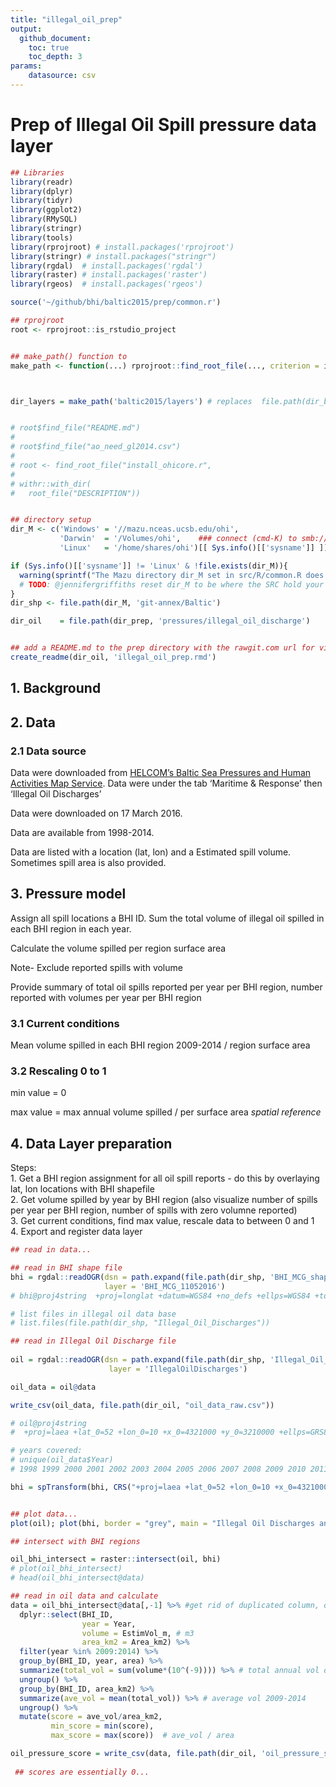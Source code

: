 ```yaml
---
title: "illegal_oil_prep"
output:
  github_document:
    toc: true
    toc_depth: 3
params: 
    datasource: csv
---
```

# Prep of Illegal Oil Spill pressure data layer

```r

## Libraries
library(readr)
library(dplyr)
library(tidyr)
library(ggplot2)
library(RMySQL)
library(stringr)
library(tools)
library(rprojroot) # install.packages('rprojroot')
library(stringr) # install.packages("stringr")
library(rgdal)  # install.packages('rgdal')
library(raster) # install.packages('raster')
library(rgeos)  # install.packages('rgeos')

source('~/github/bhi/baltic2015/prep/common.r')

## rprojroot
root <- rprojroot::is_rstudio_project


## make_path() function to 
make_path <- function(...) rprojroot::find_root_file(..., criterion = is_rstudio_project)



dir_layers = make_path('baltic2015/layers') # replaces  file.path(dir_baltic, 'layers')


# root$find_file("README.md")
# 
# root$find_file("ao_need_gl2014.csv")
# 
# root <- find_root_file("install_ohicore.r", 
# 
# withr::with_dir(
#   root_file("DESCRIPTION"))


## directory setup
dir_M <- c('Windows' = '//mazu.nceas.ucsb.edu/ohi',
           'Darwin'  = '/Volumes/ohi',    ### connect (cmd-K) to smb://mazu/ohi
           'Linux'   = '/home/shares/ohi')[[ Sys.info()[['sysname']] ]]

if (Sys.info()[['sysname']] != 'Linux' & !file.exists(dir_M)){
  warning(sprintf("The Mazu directory dir_M set in src/R/common.R does not exist. Do you need to mount Mazu: %s?", dir_M))
  # TODO: @jennifergriffiths reset dir_M to be where the SRC hold your shapefiles
}
dir_shp <- file.path(dir_M, 'git-annex/Baltic')

dir_oil    = file.path(dir_prep, 'pressures/illegal_oil_discharge')


## add a README.md to the prep directory with the rawgit.com url for viewing on GitHub
create_readme(dir_oil, 'illegal_oil_prep.rmd') 
```

## 1. Background


## 2. Data

### 2.1 Data source
Data were downloaded from [HELCOM's Baltic Sea Pressures and Human Activities Map Service](http://maps.helcom.fi/website/Pressures/index.html). Data were under the tab 'Maritime & Response' then 'Illegal Oil Discharges'

Data were downloaded on 17 March 2016.  

Data are available from 1998-2014. 

Data are listed with a location (lat, lon) and a Estimated spill volume. Sometimes spill area is also provided.  

## 3. Pressure model
Assign all spill locations a BHI ID. Sum the total volume of illegal oil spilled in each BHI region in each year.

Calculate the volume spilled per region surface area

Note- Exclude reported spills with volume  

Provide summary of total oil spills reported per year per BHI region, number reported with volumes per year per BHI region  

### 3.1 Current conditions

Mean volume spilled in each BHI region 2009-2014 / region surface area

### 3.2 Rescaling 0 to 1

min value =  0

max value =  max annual volume spilled / per surface area  *spatial reference*


## 4. Data Layer preparation

Steps:  
1. Get a BHI region assignment for all oil spill reports - do this by overlaying lat, lon locations with BHI shapefile  
2. Get volume spilled by year by BHI region (also visualize number of spills per year per BHI region, number of spills with zero volumne reported)  
3. Get current conditions, find max value, rescale data to between 0 and 1  
4. Export and register data layer

```r
## read in data...

## read in BHI shape file
bhi = rgdal::readOGR(dsn = path.expand(file.path(dir_shp, 'BHI_MCG_shapefile')),
                     layer = 'BHI_MCG_11052016')  
# bhi@proj4string  +proj=longlat +datum=WGS84 +no_defs +ellps=WGS84 +towgs84=0,0,0 

# list files in illegal oil data base
# list.files(file.path(dir_shp, "Illegal_Oil_Discharges"))

## read in Illegal Oil Discharge file
  
oil = rgdal::readOGR(dsn = path.expand(file.path(dir_shp, 'Illegal_Oil_Discharges')),
                      layer = 'IllegalOilDischarges')  

oil_data = oil@data

write_csv(oil_data, file.path(dir_oil, "oil_data_raw.csv"))

# oil@proj4string
#  +proj=laea +lat_0=52 +lon_0=10 +x_0=4321000 +y_0=3210000 +ellps=GRS80 +units=m +no_defs 

# years covered: 
# unique(oil_data$Year)
# 1998 1999 2000 2001 2002 2003 2004 2005 2006 2007 2008 2009 2010 2011 2012 2013 2014

bhi = spTransform(bhi, CRS("+proj=laea +lat_0=52 +lon_0=10 +x_0=4321000 +y_0=3210000 +ellps=GRS80 +units=m +no_defs"))


## plot data...
plot(oil); plot(bhi, border = "grey", main = "Illegal Oil Discharges and BHI regions overlay", add = TRUE); legend('bottom', c("BHI regions", " Illegal Oil Discharges"), lty = c(1,1), lwd = c(2.5, 2.5, 2.5), col = c("grey", "black"), text.font = 1, box.lty = 0 )

## intersect with BHI regions

oil_bhi_intersect = raster::intersect(oil, bhi)
# plot(oil_bhi_intersect)
# head(oil_bhi_intersect@data)

## read in oil data and calculate 
data = oil_bhi_intersect@data[,-1] %>% #get rid of duplicated column, otherwise select doesn't work...
  dplyr::select(BHI_ID,
                year = Year, 
                volume = EstimVol_m, # m3
                area_km2 = Area_km2) %>% 
  filter(year %in% 2009:2014) %>% 
  group_by(BHI_ID, year, area) %>% 
  summarize(total_vol = sum(volume*(10^(-9)))) %>% # total annual vol of each year in km3
  ungroup() %>% 
  group_by(BHI_ID, area_km2) %>% 
  summarize(ave_vol = mean(total_vol)) %>% # average vol 2009-2014
  ungroup() %>% 
  mutate(score = ave_vol/area_km2, 
         min_score = min(score), 
         max_score = max(score))  # ave_vol / area

oil_pressure_score = write_csv(data, file.path(dir_oil, 'oil_pressure_score.csv'))
  
 ## scores are essentially 0... 



```
